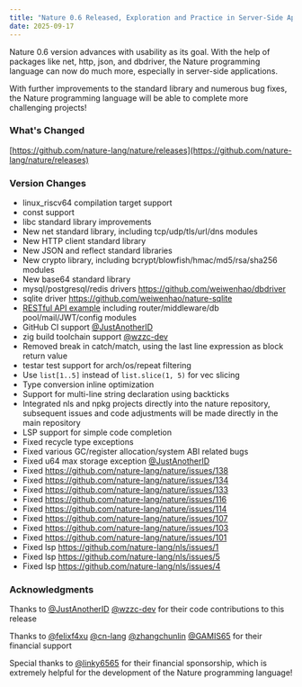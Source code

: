 ```yaml
---
title: "Nature 0.6 Released, Exploration and Practice in Server-Side Applications"
date: 2025-09-17
---
```


Nature 0.6 version advances with usability as its goal. With the help of packages like net, http, json, and dbdriver, the Nature programming language can now do much more, especially in server-side applications.

With further improvements to the standard library and numerous bug fixes, the Nature programming language will be able to complete more challenging projects!

### What's Changed

[https://github.com/nature-lang/nature/releases](https://github.com/nature-lang/nature/releases)

### Version Changes

- linux_riscv64 compilation target support
- const support
- libc standard library improvements
- New net standard library, including tcp/udp/tls/url/dns modules
- New HTTP client standard library
- New JSON and reflect standard libraries
- New crypto library, including bcrypt/blowfish/hmac/md5/rsa/sha256 modules
- New base64 standard library
- mysql/postgresql/redis drivers https://github.com/weiwenhao/dbdriver
- sqlite driver https://github.com/weiwenhao/nature-sqlite
- [RESTful API example](https://github.com/weiwenhao/emoji-api) including router/middleware/db pool/mail/JWT/config modules
- GitHub CI support [@JustAnotherID](https://github.com/JustAnotherID)
- zig build toolchain support [@wzzc-dev](https://github.com/wzzc-dev)
- Removed break in catch/match, using the last line expression as block return value
- testar test support for arch/os/repeat filtering
- Use `list[1..5]` instead of `list.slice(1, 5)` for vec slicing
- Type conversion inline optimization
- Support for multi-line string declaration using backticks
- Integrated nls and npkg projects directly into the nature repository, subsequent issues and code adjustments will be made directly in the main repository
- LSP support for simple code completion
- Fixed recycle type exceptions
- Fixed various GC/register allocation/system ABI related bugs
- Fixed u64 max storage exception [@JustAnotherID](https://github.com/JustAnotherID)
- Fixed https://github.com/nature-lang/nature/issues/138
- Fixed https://github.com/nature-lang/nature/issues/134
- Fixed https://github.com/nature-lang/nature/issues/133
- Fixed https://github.com/nature-lang/nature/issues/116
- Fixed https://github.com/nature-lang/nature/issues/114
- Fixed https://github.com/nature-lang/nature/issues/107
- Fixed https://github.com/nature-lang/nature/issues/103
- Fixed https://github.com/nature-lang/nature/issues/101
- Fixed lsp https://github.com/nature-lang/nls/issues/1
- Fixed lsp https://github.com/nature-lang/nls/issues/5
- Fixed lsp https://github.com/nature-lang/nls/issues/4

### Acknowledgments

Thanks to [@JustAnotherID](https://github.com/JustAnotherID) [@wzzc-dev](https://github.com/wzzc-dev) for their code contributions to this release

Thanks to [@felixf4xu](https://github.com/felixf4xu) [@cn-lang](https://github.com/cn-lang) [@zhangchunlin](https://github.com/zhangchunlin) [@GAMIS65](https://github.com/GAMIS65) for their financial support

Special thanks to [@linky6565](https://github.com/linky6565) for their financial sponsorship, which is extremely helpful for the development of the Nature programming language!